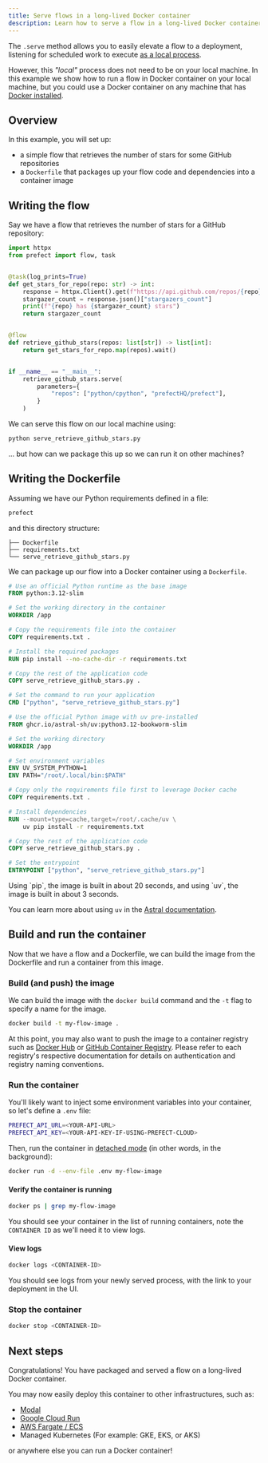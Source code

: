 ```yaml
---
title: Serve flows in a long-lived Docker container
description: Learn how to serve a flow in a long-lived Docker container
---
```


The `.serve` method allows you to easily elevate a flow to a deployment, listening for scheduled work to execute [as a local process](/v3/deploy/run-flows-in-local-processes).

However, this _"local"_ process does not need to be on your local machine. In this example we show how to run a flow in Docker container on your local machine, but you could use a Docker container on any machine that has [Docker installed](https://docs.docker.com/engine/install/).

## Overview
In this example, you will set up:

- a simple flow that retrieves the number of stars for some GitHub repositories
- a `Dockerfile` that packages up your flow code and dependencies into a container image

## Writing the flow

Say we have a flow that retrieves the number of stars for a GitHub repository:

```python serve_retrieve_github_stars.py {19-23}
import httpx
from prefect import flow, task


@task(log_prints=True)
def get_stars_for_repo(repo: str) -> int:
    response = httpx.Client().get(f"https://api.github.com/repos/{repo}")
    stargazer_count = response.json()["stargazers_count"]
    print(f"{repo} has {stargazer_count} stars")
    return stargazer_count


@flow
def retrieve_github_stars(repos: list[str]) -> list[int]:
    return get_stars_for_repo.map(repos).wait()


if __name__ == "__main__":
    retrieve_github_stars.serve(
        parameters={
            "repos": ["python/cpython", "prefectHQ/prefect"],
        }
    )
```

We can serve this flow on our local machine using:

```bash
python serve_retrieve_github_stars.py
```

... but how can we package this up so we can run it on other machines?

## Writing the Dockerfile

Assuming we have our Python requirements defined in a file:

```txt requirements.txt
prefect
```

and this directory structure:

```
├── Dockerfile
├── requirements.txt
└── serve_retrieve_github_stars.py
```

We can package up our flow into a Docker container using a `Dockerfile`.

<CodeGroup>

```dockerfile Using pip
# Use an official Python runtime as the base image
FROM python:3.12-slim

# Set the working directory in the container
WORKDIR /app

# Copy the requirements file into the container
COPY requirements.txt .

# Install the required packages
RUN pip install --no-cache-dir -r requirements.txt

# Copy the rest of the application code
COPY serve_retrieve_github_stars.py .

# Set the command to run your application
CMD ["python", "serve_retrieve_github_stars.py"]
```

```dockerfile Using uv
# Use the official Python image with uv pre-installed
FROM ghcr.io/astral-sh/uv:python3.12-bookworm-slim

# Set the working directory
WORKDIR /app

# Set environment variables
ENV UV_SYSTEM_PYTHON=1
ENV PATH="/root/.local/bin:$PATH"

# Copy only the requirements file first to leverage Docker cache
COPY requirements.txt .

# Install dependencies
RUN --mount=type=cache,target=/root/.cache/uv \
    uv pip install -r requirements.txt

# Copy the rest of the application code
COPY serve_retrieve_github_stars.py .

# Set the entrypoint
ENTRYPOINT ["python", "serve_retrieve_github_stars.py"]
```

</CodeGroup>

<Note>
Using `pip`, the image is built in about 20 seconds, and using `uv`, the image is built in about 3 seconds.

You can learn more about using `uv` in the [Astral documentation](https://docs.astral.sh/uv/guides/integration/docker/).
</Note>

## Build and run the container

Now that we have a flow and a Dockerfile, we can build the image from the Dockerfile and run a container from this image.

### Build (and push) the image

We can build the image with the `docker build` command and the `-t` flag to specify a name for the image.

```bash
docker build -t my-flow-image .
```

At this point, you may also want to push the image to a container registry such as [Docker Hub](https://hub.docker.com/) or [GitHub Container Registry](https://docs.github.com/en/packages/working-with-a-github-packages-registry/working-with-the-container-registry). Please refer to each registry's respective documentation for details on authentication and registry naming conventions.

### Run the container

You'll likely want to inject some environment variables into your container, so let's define a `.env` file:

```bash .env
PREFECT_API_URL=<YOUR-API-URL>
PREFECT_API_KEY=<YOUR-API-KEY-IF-USING-PREFECT-CLOUD>
```

Then, run the container in [detached mode](https://docs.docker.com/engine/reference/commandline/run/#detached-d) (in other words, in the background):

```bash
docker run -d --env-file .env my-flow-image
```

#### Verify the container is running

```bash
docker ps | grep my-flow-image
```

You should see your container in the list of running containers, note the `CONTAINER ID` as we'll need it to view logs.

#### View logs
```bash
docker logs <CONTAINER-ID>
```

You should see logs from your newly served process, with the link to your deployment in the UI.

### Stop the container

```bash
docker stop <CONTAINER-ID>
```

## Next steps

Congratulations! You have packaged and served a flow on a long-lived Docker container.

You may now easily deploy this container to other infrastructures, such as:
- [Modal](https://modal.com/)
- [Google Cloud Run](https://cloud.google.com/run)
- [AWS Fargate / ECS](https://aws.amazon.com/fargate/)
- Managed Kubernetes (For example: GKE, EKS, or AKS)

or anywhere else you can run a Docker container!